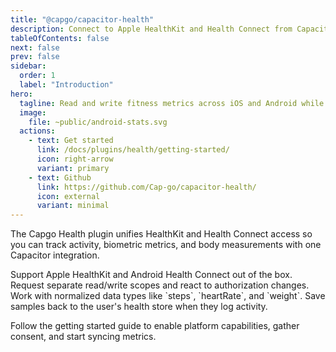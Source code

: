 ```yaml
---
title: "@capgo/capacitor-health"
description: Connect to Apple HealthKit and Health Connect from Capacitor with a unified, typed API.
tableOfContents: false
next: false
prev: false
sidebar:
  order: 1
  label: "Introduction"
hero:
  tagline: Read and write fitness metrics across iOS and Android while keeping one consistent TypeScript contract.
  image:
    file: ~public/android-stats.svg
  actions:
    - text: Get started
      link: /docs/plugins/health/getting-started/
      icon: right-arrow
      variant: primary
    - text: Github
      link: https://github.com/Cap-go/capacitor-health/
      icon: external
      variant: minimal
---
```



The Capgo Health plugin unifies HealthKit and Health Connect access so you can track activity, biometric metrics, and body measurements with one Capacitor integration.

<CardGrid stagger>
  <Card title="Cross-platform health data" icon="rocket">
    Support Apple HealthKit and Android Health Connect out of the box.
  </Card>
  <Card title="Granular permissions" icon="shield">
    Request separate read/write scopes and react to authorization changes.
  </Card>
  <Card title="Consistent units" icon="chart">
    Work with normalized data types like `steps`, `heartRate`, and `weight`.
  </Card>
  <Card title="Real-time writes" icon="refresh">
    Save samples back to the user's health store when they log activity.
  </Card>
</CardGrid>

Follow the getting started guide to enable platform capabilities, gather consent, and start syncing metrics.
